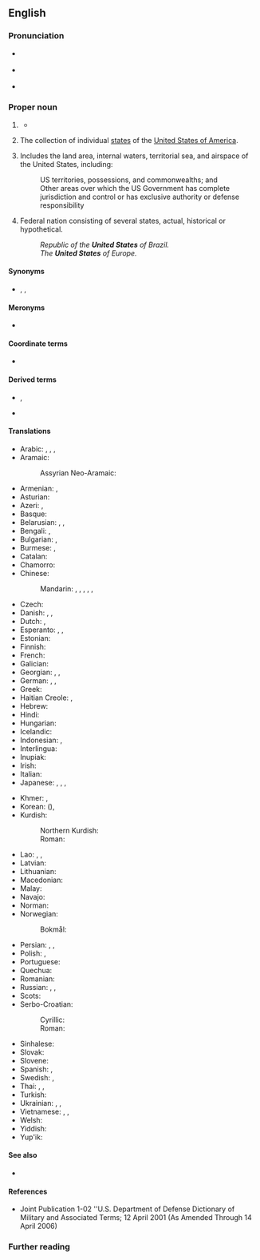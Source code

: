 ==English==
{{wikipedia}}

===Pronunciation===
* {{a|UK}} {{IPA|/juːˌnaɪtɪd ˈsteɪts/|/jʊˌnaɪtɪd ˈsteɪts/|lang=en}}
* {{a|US}} {{IPA|/juˌnaɪtɪd ˈsteɪts/|[juˌnaɪ̯ɾɪ̈d ˈsteɪ̯ts]|[jɪ̈ˌnaɪ̯ɾɪ̈d ˈsteɪ̯ts]|lang=en}}
* {{audio|en-us-United States.ogg|Audio (US)|lang=en}}

===Proper noun===
{{en-proper noun|head=the [[united|United]] [[states|States]]}}

# {{senseid|en|Q30}}{{lb|en|in the singular}} {{form of|shortened form|United States of America|lang=en}}
#* {{quote-journal
|date=April 29, 2012
|author=Nathan Rabin
|title=TV: Review: THE SIMPSONS (CLASSIC): “Treehouse of Horror III” (season 4, episode 5; originally aired 10/29/1992)
|url=http://www.avclub.com/articles/treehouse-of-horror-iii,72723/
|page=
|passage=“King Homer” follows the story of King Kong closely, with Mr. Burns taking the freakishly over-sized King Homer from his native Africa, where he lives proud as a simian god, to the '''United States''', where he is an initially impressive but ultimately rather limited Broadway attraction.}}
# {{lb|en|in the plural}} The collection of individual [[state]]s of the [[United States of America]].
# {{lb|en|military}} Includes the land area, internal waters, territorial sea, and airspace of the United States, including:
#: US territories, possessions, and commonwealths; and
#: Other areas over which the US Government has complete jurisdiction and control or has exclusive authority or defense responsibility
# {{lb|en|nation's name}} Federal nation consisting of several states, actual, historical or hypothetical.
#: ''Republic of the '''United States''' of Brazil.''
#: ''The '''United States''' of Europe.''

====Synonyms====
* {{l|en|Usania}}, {{l|en|Usonia}}, {{l|en|Usona}} {{qualifier|all nonstandard}}

====Meronyms====
* {{list:states of the United States/en}}

====Coordinate terms====
* {{list:countries of North America/en}}

====Derived terms====
* {{l|en|U.S. American}}, {{l|en|United Statesian}}
* {{l|en|United Mexican States}}

====Translations====
{{trans-top|the United States}}
* Arabic: {{t|ar|الْوِلَايَاتُ الْمُتَّحِدَة|f-p}}, {{t+|ar|أَمْرِيكَا|f}}, {{t|ar|أَمِيرِكَا|f|tr=ʾamērikā}}, {{t|ar|أَمْرِيكَة|f}}
* Aramaic:
*: Assyrian Neo-Aramaic: {{t|aii|ܐܬܪܘܬܐ ܡܚܝܕܐ ܕܐܡܪܝܟܐ|sc=Syrc}}
* Armenian: {{t|hy|Միացյալ Նահանգներ}}, {{t+|hy|Ամերիկա}}
* Asturian: {{t|ast|Estaos Uníos|m-p}}
* Azeri: {{t+|az|Amerika Birləşmiş Ştatları}}, {{t+|az|Amerika}}
* Basque: {{t|eu|Ameriketako Estatu Batuak}}
* Belarusian: {{t|be|Злу́чаныя Шта́ты|m-p}}, {{t|be|ЗША|m-p}}, {{t|be|Аме́рыка|f|sc=Cyrl}}
* Bengali: {{t|bn|যুক্তরাষ্ট্র|tr=yuktôraṣṭrô}}, {{t|bn|আমেরিকা}}
* Bulgarian: {{t|bg|Съедине́ните ща́ти|m-p}}, {{t|bg|Аме́рика|f}}
* Burmese: {{t|my|အမေရိကန်ပြည်ထောင်စု|sc=Mymr}}, {{t|my|အမေရိက|sc=Mymr}}
* Catalan: {{t+|ca|Estats Units|m-p}}
* Chamorro: {{t|ch|Estados Unidos}}
* Chinese:
*: Mandarin: {{t+|cmn|美利堅合眾國|sc=Hani}}, {{t+|cmn|美利坚合众国|tr=Měilìjiān Hézhòngguó|sc=Hani}}, {{t+|cmn|合眾國|sc=Hani}}, {{t+|cmn|合众国|tr=Hézhòngguó|sc=Hani}}, {{t+|cmn|美國|sc=Hani}}, {{t+|cmn|美国|tr=Měiguó|sc=Hani}}
* Czech: {{t|cs|Spojené státy|m-p}}
* Danish: {{t+|da|USA}}, {{t|da|Amerikas Forenede Stater}}, {{t|da|De Forenede Stater|c-p}}
* Dutch: {{t+|nl|VS|m-p}}, {{t+|nl|Verenigde Staten|m-p}}
* Esperanto: {{t+|eo|Usono|s}}, {{t|eo|Unuiĝintaj Ŝtatoj Amerikaj|p}} {{qualifier|formal}}, {{t+|eo|Unuiĝintaj Ŝtatoj de Ameriko|p}} {{qualifier|formal}}
* Estonian: {{t|et|Ühendriigid|p}}
* Finnish: {{t+|fi|Yhdysvallat|p}}
* French: {{t+|fr|États-Unis|m-p}}
* Galician: {{t+|gl|Estados Unidos|m-p}}
* Georgian: {{t|ka|შეერთებული შტატები|sc=Geor}}, {{t+|ka|აშშ|sc=Geor}}, {{t|ka|ამერიკა|sc=Geor}}
* German: {{t+|de|USA|p}}, {{t+|de|Vereinigte Staaten|p}}, {{t+|de|Amerika|n}}
* Greek: {{t+|el|Ηνωμένες Πολιτείες|f-p}}
* Haitian Creole: {{t|ht|Etazini}}, {{qualifier|to/in the US}} {{t|ht|Ozetazini}}
* Hebrew: {{t+|he|אַרְצוֹת הַבְּרִית|f-p|tr=artsot ha-brit}}
* Hindi: {{t+|hi|अमेरिका|m|sc=Deva}}
* Hungarian: {{t+|hu|Egyesült Államok}}
* Icelandic: {{t+|is|Bandaríkin}}
* Indonesian: {{t+|id|Amerika Serikat}}, {{t+|id|Amerika}}
* Interlingua: {{t|ia|Statos Unite}}
* Inupiak: {{t|ik|United States}}
* Irish: {{t|ga|Stáit Aontaithe|m-p}}
* Italian: {{t+|it|Stati Uniti|m-p}}
* Japanese: {{t|ja|合衆国|tr=Gasshūkoku}}, {{t+|ja|アメリカ合衆国|tr=Amerika Gasshūkoku}}, {{t+|ja|米国|tr=べいこく, Béikoku|sc=Jpan}}, {{t+|ja|アメリカ|tr=Amerika|sc=Jpan}}
{{trans-mid}}
* Khmer: {{t+|km|សហរដ្ឋអាមេរិក|tr=saharoat aameirik|sc=Khmr}}, {{t|km|សហរដ្ឋ|sc=Khmr|tr=saharoat}}
* Korean: {{t|ko|^미국}} ({{t+|ko|美國}}), {{t|ko|^아메리카}}
* Kurdish:
*: Northern Kurdish: {{t|kmr|Ameriqayê Yekbûyî}}
*: Roman: {{t|ku|mızır amerîkayê|sc=Latn}}
* Lao: {{t|lo|ສະຫະລັດອະເມລິກາ|sc=Laoo}}, {{t|lo|ອະເມລິກາ|sc=Laoo}}, {{t|lo|ອາເມລິກາ|sc=Laoo}}
* Latvian: {{t|lv|Savienotās Valstis|m-p}}
* Lithuanian: {{t|lt|Jungtinės Valstijos|m-p}}
* Macedonian: {{t|mk|Соединети Држави|f-p}}
* Malay: {{t|ms|Amerika Syarikat}}
* Navajo: {{t|nv|Wááshindoon bikéyah ałhidadiidzooígíí}}
* Norman: {{t|nrf|Êtats Unnis|m-p}}
* Norwegian:
*: Bokmål: {{t|nb|De forente stater|m-p}}
* Persian: {{t+|fa|ایالات متحده|tr=eyâlât-e mottahede|sc=fa-Arab}}, {{t+|fa|اتازونی|tr=etâzuni|sc=fa-Arab}} {{qualifier|dated}}, {{t+|fa|آمریکا|tr=âmrikâ}}
* Polish: {{t+|pl|Stany Zjednoczone|m-in-p}}, {{t+|pl|USA|p}}
* Portuguese: {{t+|pt|Estados Unidos|m-p}}
* Quechua: {{t|qu|Hukllachasqa Amirika Suyukuna}}
* Romanian: {{t|ro|Statele Unite|f-p}}
* Russian: {{t+|ru|Соединённые Шта́ты|m-p}}, {{t+|ru|США|m-p}}, {{t+|ru|Аме́рика|f}}
* Scots: {{t|sco|Unitit States}}
* Serbo-Croatian:
*: Cyrillic: {{t|sh|Сједињене Америчке Државе|p}}
*: Roman: {{t+|sh|Sjedinjene Američke Države|p}}
* Sinhalese: {{t|si|ඇමරිකාව|sc=Sinh}}
* Slovak: {{t|sk|Spojené štáty|m-p}}
* Slovene: {{t|sl|Združene države|m-p}}
* Spanish: {{t+|es|Estados Unidos|m-p}}, {{t+|es|EE. UU.}}
* Swedish: {{t+|sv|USA}}, {{t+|sv|Förenta Staterna|n}}
* Thai: {{t+|th|สหรัฐอเมริกา}}, {{t+|th|สหรัฐฯ}}, {{t|th|อเมริกา}}
* Turkish: {{t|tr|Birleşik Devletler}}
* Ukrainian: {{t|uk|Сполу́чені Шта́ти|m-p}}, {{t|uk|ЗША|m-p}}, {{t|uk|Аме́рика|f}}
* Vietnamese: {{t+|vi|Hoa Kỳ}}, {{t|vi|nước Mỹ}}, {{t|vi|Mỹ Quốc}}
* Welsh: {{t+|cy|Unol Daleithiau|f-p}}
* Yiddish: {{t|yi|פֿאַראייניקטע שטאַטן|p}}
* Yup'ik: {{t|esu|United States}}
{{trans-bottom}}

====See also====
* {{l|en|Appendix:Place names in United States}}

====References====
* Joint Publication 1-02 ''U.S. Department of Defense Dictionary of Military and Associated Terms; 12 April 2001 (As Amended Through 14 April 2006)

===Further reading===
{{projectlinks
|pedia
|commons
|news
|quotes
}}